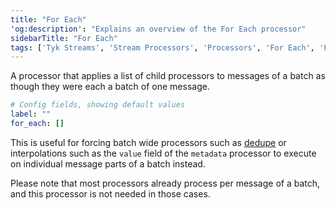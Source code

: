 ```yaml
---
title: "For Each"
'og:description': "Explains an overview of the For Each processor"
sidebarTitle: "For Each"
tags: ['Tyk Streams', 'Stream Processors', 'Processors', 'For Each', 'For']
---
```


A processor that applies a list of child processors to messages of a batch as though they were each a batch of one message.

```yml
# Config fields, showing default values
label: ""
for_each: []
```

This is useful for forcing batch wide processors such as [dedupe](/5.6/product-stack/tyk-streaming/configuration/processors/dedupe) or interpolations such as the `value` field of the `metadata` processor to execute on individual message parts of a batch instead.

Please note that most processors already process per message of a batch, and this processor is not needed in those cases.
